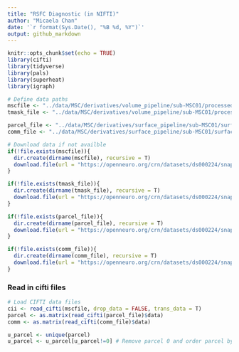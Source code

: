 ```yaml
---
title: "RSFC Diagnostic (in NIFTI)"
author: "Micaela Chan"
date: '`r format(Sys.Date(), "%B %d, %Y")`'
output: github_markdown
---
```


```r
knitr::opts_chunk$set(echo = TRUE)
library(cifti)
library(tidyverse)
library(pals)
library(superheat)
library(igraph)

# Define data paths
mscfile <- "../data/MSC/derivatives/volume_pipeline/sub-MSC01/processed_restingstate_timecourses/ses-func01/cifti/sub-MSC01_ses-func01_task-rest_bold_32k_fsLR.dtseries.nii"
tmask_file <- "../data/MSC/derivatives/volume_pipeline/sub-MSC01/processed_restingstate_timecourses/ses-func01/cifti/sub-MSC01_ses-func01_task-rest_bold_32k_fsLR_tmask.txt"

parcel_file <- "../data/MSC/derivatives/surface_pipeline/sub-MSC01/surface_parcellation/sub-MSC01_parcels.dtseries.nii"
comm_file <- "../data/MSC/derivatives/surface_pipeline/sub-MSC01/surface_parcellation/sub-MSC01_parcel_networks.dscalar.nii"

# Download data if not availble
if(!file.exists(mscfile)){
  dir.create(dirname(mscfile), recursive = T)
  download.file(url = "https://openneuro.org/crn/datasets/ds000224/snapshots/00002/files/derivatives:volume_pipeline:sub-MSC01:processed_restingstate_timecourses:ses-func01:cifti:sub-MSC01_ses-func01_task-rest_bold_32k_fsLR.dtseries.nii", destfile = mscfile)
}

if(!file.exists(tmask_file)){
  dir.create(dirname(tmask_file), recursive = T)
  download.file(url = "https://openneuro.org/crn/datasets/ds000224/snapshots/00002/files/derivatives:surface_pipeline:sub-MSC01:processed_restingstate_timecourses:ses-func01:cifti:sub-MSC01_ses-func01_task-rest_bold_32k_fsLR_tmask.txt", destfile = tmask_file)
}

if(!file.exists(parcel_file)){
  dir.create(dirname(parcel_file), recursive = T)
  download.file(url = "https://openneuro.org/crn/datasets/ds000224/snapshots/00002/files/derivatives:surface_pipeline:sub-MSC01:surface_parcellation:sub-MSC01_parcels.dtseries.nii", destfile = parcel_file)
}

if(!file.exists(comm_file)){
  dir.create(dirname(comm_file), recursive = T)
  download.file(url = "https://openneuro.org/crn/datasets/ds000224/snapshots/00002/files/derivatives:surface_pipeline:sub-MSC01:surface_parcellation:sub-MSC01_parcel_networks.dscalar.nii", destfile = comm_file)
}
```

### Read in cifti files
```r
# Load CIFTI data files
cii <- read_cifti(mscfile, drop_data = FALSE, trans_data = T) 
parcel <- as.matrix(read_cifti(parcel_file)$data)
comm <- as.matrix(read_cifti(comm_file)$data)

u_parcel <- unique(parcel)
u_parcel <- u_parcel[u_parcel!=0] # Remove parcel 0 and order parcel by their number
```
